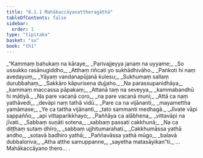 ```yaml
---
title: "8.1.1 Mahākaccāyanattheragāthā"
tableOfContents: false
sidebar:
  order: 1
type: "tipitaka"
basket: "su"
book: "th1"
---
```



<DynamicBreadcrumb />

<Division number="494" book="th1">

<Paragraph number="787" type="verses" book="th1">
_“Kammaṃ bahukaṃ na kāraye,_  
_Parivajjeyya janaṃ na uyyame;_  
_So ussukko rasānugiddho,_  
_Atthaṃ riñcati yo sukhādhivāho._  

</Paragraph>

</Division>
<Division number="495" book="th1">

<Paragraph number="788" type="verses" book="th1">
_Paṅkoti hi naṃ avedayuṃ,_  
_Yāyaṃ vandanapūjanā kulesu;_  
_Sukhumaṃ sallaṃ durubbahaṃ,_  
_Sakkāro kāpurisena dujjaho._  

</Paragraph>

</Division>
<Division number="496" book="th1">

<Paragraph number="789" type="verses" book="th1">
_Na parassupanidhāya,_  
_kammaṃ maccassa pāpakaṃ;_  
_Attanā taṃ na seveyya,_  
_kammabandhū hi mātiyā._  

</Paragraph>

</Division>
<Division number="497" book="th1">

<Paragraph number="790" type="verses" book="th1">
_Na pare vacanā coro,_  
_na pare vacanā muni;_  
_Attā ca naṃ yathāvedi,_  
_devāpi naṃ tathā vidū._  

</Paragraph>

</Division>
<Division number="498" book="th1">

<Paragraph number="791" type="verses" book="th1">
_Pare ca na vijānanti,_  
_mayamettha yamāmase;_  
_Ye ca tattha vijānanti,_  
_tato sammanti medhagā._  

</Paragraph>

</Division>
<Division number="499" book="th1">

<Paragraph number="792" type="verses" book="th1">
_Jīvate vāpi sappañño,_  
_api vittaparikkhayo;_  
_Paññāya ca alābhena,_  
_vittavāpi na jīvati._  

</Paragraph>

</Division>
<Division number="500" book="th1">

<Paragraph number="793" type="verses" book="th1">
_Sabbaṃ suṇāti sotena,_  
_sabbaṃ passati cakkhunā;_  
_Na ca diṭṭhaṃ sutaṃ dhīro,_  
_sabbaṃ ujjhitumarahati._  

</Paragraph>

</Division>
<Division number="501" book="th1">

<Paragraph number="794" type="verses" book="th1">
_Cakkhumāssa yathā andho,_  
_sotavā badhiro yathā;_  
_Paññavāssa yathā mūgo,_  
_balavā dubbaloriva;_  
_Atha atthe samuppanne,_  
_sayetha matasāyikan”ti._  


</Paragraph>
</Division>

<Paragraph number="795" type="center" book="th1">
…  Mahākaccāyano thero… .
</Paragraph>